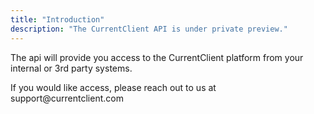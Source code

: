 ```yaml
---
title: "Introduction"
description: "The CurrentClient API is under private preview."
---
```


The api will provide you access to the CurrentClient platform from your internal or 3rd party systems.

<Note>
  If you would like access, please reach out to us at support@currentclient.com
</Note>
